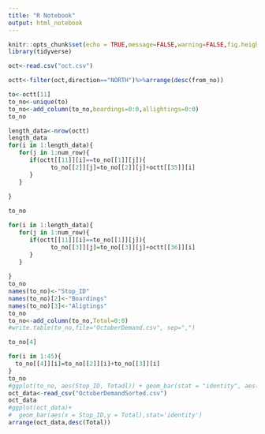 ```yaml
---
title: "R Notebook"
output: html_notebook
---
```


```r
knitr::opts_chunk$set(echo = TRUE,message=FALSE,warning=FALSE,fig.height=4)
library(tidyverse)
```

```r
oct<-read.csv("oct.csv")

```

```r
octt<-filter(oct,direction=="NORTH")%>%arrange(desc(from_no))

to<-octt[11]
to_no<-unique(to)
to_no<-add_column(to_no,boardings=0:0,allightings=0:0)
to_no

```

```r
length_data<-nrow(octt)
length_data
for(i in 1:length_data){
   for(j in 1:num_row){
      if(octt[[11]][i]==to_no[[1]][j]){
            to_no[[2]][j]=to_no[[2]][j]+octt[[35]][i]
      }
   }
   
}

to_no

```

```r
for(i in 1:length_data){
   for(j in 1:num_row){
      if(octt[[11]][i]==to_no[[1]][j]){
            to_no[[3]][j]=to_no[[3]][j]+octt[[36]][i]
      }
   }
   
}
to_no
names(to_no)<-"Stop_ID"
names(to_no)[2]<-"Boardings"
names(to_no)[3]<-"Aligtings"
to_no
to_no<-add_column(to_no,Total=0:0)
#write.table(to_no,file="OctoberDemand.csv", sep=",")

```

```r
to_no[4]

for(i in 1:45){
  to_no[[4]][i]=to_no[[2]][i]+to_no[[3]][i]
}
to_no
#ggplot(to_no, aes(Stop_ID, Totadl)) + geom_bar(stat = "identity", aes(fill = type)) 
oct_data<-read_csv("OctoberDemandSorted.csv")
oct_data
#ggplot(oct_data)+
#  geom_bar(aes(x = Stop_ID,y = Total),stat='identity') 
arrange(oct_data,desc(Total))


```
